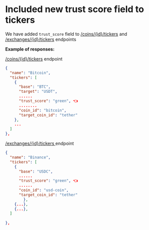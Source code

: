 # Included new trust score field to tickers

We have added `trust_score` field to [/coins/{id}/tickers](/reference/coins-id-tickers) and [/exchanges/{id}/tickers](/reference/exchanges-id-tickers) endpoints

**Example of responses:**

[/coins/{id}/tickers](/reference/coins-id-tickers) endpoint

```json JSON
{
  "name": "Bitcoin",
  "tickers": [
    {
      "base": "BTC",
      "target": "USDT",
      ......
      "trust_score": "green", 👈
      ........
      "coin_id": "bitcoin",
      "target_coin_id": "tether"
    },
    ...
  ]
},
```

[/exchanges/{id}/tickers ](/reference/exchanges-id-tickers) endpoint

```json JSON
{
  "name": "Binance",
  "tickers": [
    {
      "base": "USDC",
      ......
      "trust_score": "green", 👈
      ......
      "coin_id": "usd-coin",
      "target_coin_id": "tether"
		},
    {...},
    {...},
  ]
  
},
```